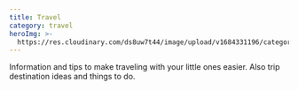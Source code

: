 ```yaml
---
title: Travel
category: travel
heroImg: >-
  https://res.cloudinary.com/ds8uw7t44/image/upload/v1684331196/category%20headers/category_headers_baby-travel-mountain-cover_ptdjy3-c_fill_g_xy_center_h_320_w_1216_y_370_wovxuh.webp
---
```


Information and tips to make traveling with your little ones easier. Also trip destination ideas and things to do.
